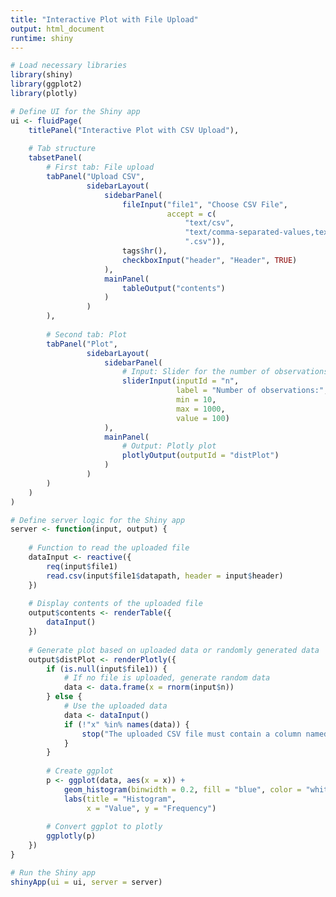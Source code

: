 ```yaml
---
title: "Interactive Plot with File Upload"
output: html_document
runtime: shiny
---
```


```r
# Load necessary libraries
library(shiny)
library(ggplot2)
library(plotly)
```

```r
# Define UI for the Shiny app
ui <- fluidPage(
    titlePanel("Interactive Plot with CSV Upload"),
    
    # Tab structure
    tabsetPanel(
        # First tab: File upload
        tabPanel("Upload CSV",
                 sidebarLayout(
                     sidebarPanel(
                         fileInput("file1", "Choose CSV File",
                                   accept = c(
                                       "text/csv",
                                       "text/comma-separated-values,text/plain",
                                       ".csv")),
                         tags$hr(),
                         checkboxInput("header", "Header", TRUE)
                     ),
                     mainPanel(
                         tableOutput("contents")
                     )
                 )
        ),
        
        # Second tab: Plot
        tabPanel("Plot",
                 sidebarLayout(
                     sidebarPanel(
                         # Input: Slider for the number of observations
                         sliderInput(inputId = "n",
                                     label = "Number of observations:",
                                     min = 10,
                                     max = 1000,
                                     value = 100)
                     ),
                     mainPanel(
                         # Output: Plotly plot
                         plotlyOutput(outputId = "distPlot")
                     )
                 )
        )
    )
)

# Define server logic for the Shiny app
server <- function(input, output) {
    
    # Function to read the uploaded file
    dataInput <- reactive({
        req(input$file1)
        read.csv(input$file1$datapath, header = input$header)
    })
    
    # Display contents of the uploaded file
    output$contents <- renderTable({
        dataInput()
    })
    
    # Generate plot based on uploaded data or randomly generated data
    output$distPlot <- renderPlotly({
        if (is.null(input$file1)) {
            # If no file is uploaded, generate random data
            data <- data.frame(x = rnorm(input$n))
        } else {
            # Use the uploaded data
            data <- dataInput()
            if (!"x" %in% names(data)) {
                stop("The uploaded CSV file must contain a column named 'x'")
            }
        }
        
        # Create ggplot
        p <- ggplot(data, aes(x = x)) +
            geom_histogram(binwidth = 0.2, fill = "blue", color = "white") +
            labs(title = "Histogram",
                 x = "Value", y = "Frequency")
        
        # Convert ggplot to plotly
        ggplotly(p)
    })
}

# Run the Shiny app
shinyApp(ui = ui, server = server)
```
